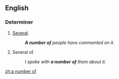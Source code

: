 ==English==

===Determiner===
{{en-det|pos=[[a]] [[number]] [[of]]}}

# [[several|Several]].
#: '''''A number of''' people have commented on it.''
# Several of.
#: ''I spoke with '''a number of''' them about it.''

[[zh:a number of]]